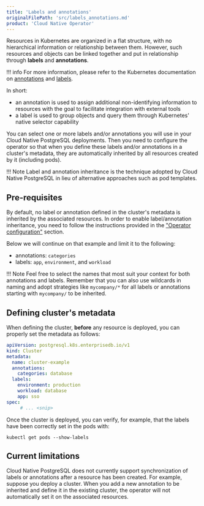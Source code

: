 ```yaml
---
title: 'Labels and annotations'
originalFilePath: 'src/labels_annotations.md'
product: 'Cloud Native Operator'
---
```


Resources in Kubernetes are organized in a flat structure, with no hierarchical
information or relationship between them. However, such resources and objects
can be linked together and put in relationship through **labels** and
**annotations**.

!!! info
    For more information, please refer to the Kubernetes documentation on
    [annotations](https://kubernetes.io/docs/concepts/overview/working-with-objects/annotations/) and
    [labels](https://kubernetes.io/docs/concepts/overview/working-with-objects/labels/).

In short:

-   an annotation is used to assign additional non-identifying information to
    resources with the goal to facilitate integration with external tools
-   a label is used to group objects and query them through Kubernetes' native
    selector capability

You can select one or more labels and/or annotations you will use
in your Cloud Native PostgreSQL deployments. Then you need to configure the operator
so that when you define these labels and/or annotations in a cluster's metadata,
they are automatically inherited by all resources created by it (including pods).

!!! Note
    Label and annotation inheritance is the technique adopted by Cloud Native
    PostgreSQL in lieu of alternative approaches such as pod templates.

## Pre-requisites

By default, no label or annotation defined in the cluster's metadata is
inherited by the associated resources.
In order to enable label/annotation inheritance, you need to follow the
instructions provided in the ["Operator configuration"](operator_conf.md) section.

Below we will continue on that example and limit it to the following:

-   annotations: `categories`
-   labels: `app`, `environment`, and `workload`

!!! Note
    Feel free to select the names that most suit your context for both
    annotations and labels. Remember that you can also use wildcards
    in naming and adopt strategies like `mycompany/*` for all labels
    or annotations starting with `mycompany/` to be inherited.

## Defining cluster's metadata

When defining the cluster, **before** any resource is deployed, you can
properly set the metadata as follows:

```yaml
apiVersion: postgresql.k8s.enterprisedb.io/v1
kind: Cluster
metadata:
  name: cluster-example
  annotations:
    categories: database
  labels:
    environment: production
    workload: database
    app: sso
spec:
     # ... <snip>
```

Once the cluster is deployed, you can verify, for example, that the labels
have been correctly set in the pods with:

```shell
kubectl get pods --show-labels
```

## Current limitations

Cloud Native PostgreSQL does not currently support synchronization of labels
or annotations after a resource has been created. For example, suppose you
deploy a cluster. When you add a new annotation to be inherited and define it
in the existing cluster, the operator will not automatically set it
on the associated resources.